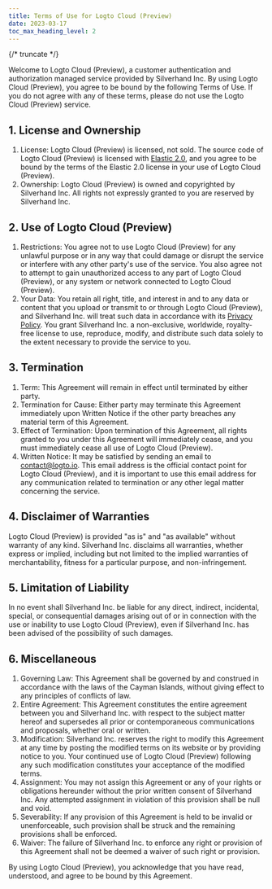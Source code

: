 ```yaml
---
title: Terms of Use for Logto Cloud (Preview)
date: 2023-03-17
toc_max_heading_level: 2
---
```



{/* truncate */}

<Topbar />

Welcome to Logto Cloud (Preview), a customer authentication and authorization managed service provided by Silverhand Inc. By using Logto Cloud (Preview), you agree to be bound by the following Terms of Use. If you do not agree with any of these terms, please do not use the Logto Cloud (Preview) service.

## 1. License and Ownership

1. License: Logto Cloud (Preview) is licensed, not sold. The source code of Logto Cloud (Preview) is licensed with [Elastic 2.0](https://www.elastic.co/licensing/elastic-license), and you agree to be bound by the terms of the Elastic 2.0 license in your use of Logto Cloud (Preview).
2. Ownership: Logto Cloud (Preview) is owned and copyrighted by Silverhand Inc. All rights not expressly granted to you are reserved by Silverhand Inc.

## 2. Use of Logto Cloud (Preview)

1. Restrictions: You agree not to use Logto Cloud (Preview) for any unlawful purpose or in any way that could damage or disrupt the service or interfere with any other party's use of the service. You also agree not to attempt to gain unauthorized access to any part of Logto Cloud (Preview), or any system or network connected to Logto Cloud (Preview).
2. Your Data: You retain all right, title, and interest in and to any data or content that you upload or transmit to or through Logto Cloud (Preview), and Silverhand Inc. will treat such data in accordance with its [Privacy Policy](../privacy-policy.mdx). You grant Silverhand Inc. a non-exclusive, worldwide, royalty-free license to use, reproduce, modify, and distribute such data solely to the extent necessary to provide the service to you.

## 3. Termination

1. Term: This Agreement will remain in effect until terminated by either party.
2. Termination for Cause: Either party may terminate this Agreement immediately upon Written Notice if the other party breaches any material term of this Agreement.
3. Effect of Termination: Upon termination of this Agreement, all rights granted to you under this Agreement will immediately cease, and you must immediately cease all use of Logto Cloud (Preview).
4. Written Notice: It may be satisfied by sending an email to [contact@logto.io](mailto:contact@logto.io). This email address is the official contact point for Logto Cloud (Preview), and it is important to use this email address for any communication related to termination or any other legal matter concerning the service.

## 4. Disclaimer of Warranties

Logto Cloud (Preview) is provided "as is" and "as available" without warranty of any kind. Silverhand Inc. disclaims all warranties, whether express or implied, including but not limited to the implied warranties of merchantability, fitness for a particular purpose, and non-infringement.

## 5. Limitation of Liability

In no event shall Silverhand Inc. be liable for any direct, indirect, incidental, special, or consequential damages arising out of or in connection with the use or inability to use Logto Cloud (Preview), even if Silverhand Inc. has been advised of the possibility of such damages.

## 6. Miscellaneous

1. Governing Law: This Agreement shall be governed by and construed in accordance with the laws of the Cayman Islands, without giving effect to any principles of conflicts of law.
2. Entire Agreement: This Agreement constitutes the entire agreement between you and Silverhand Inc. with respect to the subject matter hereof and supersedes all prior or contemporaneous communications and proposals, whether oral or written.
3. Modification: Silverhand Inc. reserves the right to modify this Agreement at any time by posting the modified terms on its website or by providing notice to you. Your continued use of Logto Cloud (Preview) following any such modification constitutes your acceptance of the modified terms.
4. Assignment: You may not assign this Agreement or any of your rights or obligations hereunder without the prior written consent of Silverhand Inc. Any attempted assignment in violation of this provision shall be null and void.
5. Severability: If any provision of this Agreement is held to be invalid or unenforceable, such provision shall be struck and the remaining provisions shall be enforced.
6. Waiver: The failure of Silverhand Inc. to enforce any right or provision of this Agreement shall not be deemed a waiver of such right or provision.

By using Logto Cloud (Preview), you acknowledge that you have read, understood, and agree to be bound by this Agreement.
